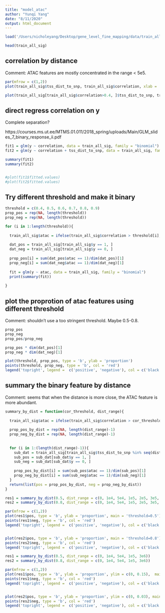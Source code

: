 ```yaml
---
title: "model_atac"
author: "Yunqi Yang"
date: "8/11/2020"
output: html_document
---
```


```r

load('/Users/nicholeyang/Desktop/gene_level_fine_mapping/data/train_all.RData')

```


```r

head(train_all_sig)

```


## correlation by distance

Comment: ATAC features are mostly concentrated in the range < 5e5. 
```r

par(mfrow = c(1,2))
plot(train_all_sig$tss_dist_to_snp, train_all_sig$correlation, xlab = 'distance', ylab = 'correlation')

plot(train_all_sig[train_all_sig$correlation>0.4, ]$tss_dist_to_snp, train_all_sig[train_all_sig$correlation>0.4, ]$correlation, xlab = 'distance', ylab = 'correlation')

```


## direct regress correlation on y  

Complete separation? 

https://courses.ms.ut.ee/MTMS.01.011/2018_spring/uploads/Main/GLM_slides_7_binary_response_ii.pdf

```r

fit1 = glm(y ~ correlation, data = train_all_sig, family = "binomial")
fit2 = glm(y ~ correlation + tss_dist_to_snp, data = train_all_sig, family = "binomial")

summary(fit1)
summary(fit2)


#plot(fit1$fitted.values)
#plot(fit2$fitted.values)
```


## Try different threshold and make it binary
```r

threshold = c(0.4, 0.5, 0.6, 0.7, 0.8, 0.9)
prop_pos = rep(NA, length(threshold))
prop_neg = rep(NA, length(threshold))

for (i in 1:length(threshold)){
  
  train_all_sig$atac = ifelse(train_all_sig$correlation > threshold[i], 1, 0)
  
  dat_pos = train_all_sig[train_all_sig$y == 1, ]
  dat_neg = train_all_sig[train_all_sig$y == 0, ]
  
  prop_pos[i] = sum(dat_pos$atac == 1)/dim(dat_pos)[1]
  prop_neg[i] = sum(dat_neg$atac == 1)/dim(dat_neg)[1]
  
  fit = glm(y ~ atac, data = train_all_sig, family = "binomial")
  print(summary(fit))
  
}


```


## plot the proprotion of atac features using different threshold 

Comment: shouldn't use a too stringent threshold. Maybe 0.5-0.8. 

```r

prop_pos
prop_neg
prop_pos/prop_neg

prop_pos * dim(dat_pos)[1]
prop_neg * dim(dat_neg)[1]

```


```r

plot(threshold, prop_pos, type = 'b', ylab = 'proportion')
points(threshold, prop_neg, type = 'b', col = 'red')
legend('topright', legend =  c('positive', 'negative'), col = c('black', 'red'), lty = 1)


```



## summary the binary feature by distance 

Comment: seems that when the distance is more close, the ATAC feature is more abundant. 
```r

summary_by_dist = function(cor_threshold, dist_range){
  
  train_all_sig$atac = ifelse(train_all_sig$correlation > cor_threshold, 1, 0)
  
  prop_pos_by_dist = rep(NA, length(dist_range)-1)
  prop_neg_by_dist = rep(NA, length(dist_range)-1)
  
  
  for (i in 1:(length(dist_range)-1)){
    sub_dat = train_all_sig[train_all_sig$tss_dist_to_snp %in% seq(dist_range[i], dist_range[i+1], by = 1), ]
    sub_pos = sub_dat[sub_dat$y == 1, ]
    sub_neg = sub_dat[sub_dat$y == 0, ]
  
    prop_pos_by_dist[i] = sum(sub_pos$atac == 1)/dim(sub_pos)[1]
    prop_neg_by_dist[i] = sum(sub_neg$atac == 1)/dim(sub_neg)[1]
  }
  return(list(pos = prop_pos_by_dist, neg = prop_neg_by_dist))
}

```

```r

res1 = summary_by_dist(0.5, dist_range = c(0, 1e4, 5e4, 1e5, 2e5, 3e5, 4e5, 5e5, 3e6))
res2 = summary_by_dist(0.8, dist_range = c(0, 1e4, 5e4, 1e5, 2e5, 3e5, 4e5, 5e5, 3e6))

par(mfrow = c(1,2))
plot(res1$pos, type = 'b', ylab = 'proportion', main = 'threshold=0.5')
points(res1$neg, type = 'b', col = 'red')
legend('topright', legend =  c('positive', 'negative'), col = c('black', 'red'), lty = 1, cex = 0.6)


plot(res2$pos, type = 'b', ylab = 'proportion', main = 'threshold=0.8')
points(res2$neg, type = 'b', col = 'red')
legend('topright', legend =  c('positive', 'negative'), col = c('black', 'red'), lty = 1, cex = 0.6)

```




```r

res1 = summary_by_dist(0.5, dist_range = c(0, 1e4, 5e4, 1e5, 3e6))
res2 = summary_by_dist(0.8, dist_range = c(0, 1e4, 5e4, 1e5, 3e6))

par(mfrow = c(1,2))
plot(res1$pos, type = 'b', ylab = 'proportion', ylim = c(0, 0.15),  main = 'threshold=0.5')
points(res1$neg, type = 'b', col = 'red')
legend('topright', legend =  c('positive', 'negative'), col = c('black', 'red'), lty = 1, cex = 0.6)


plot(res2$pos, type = 'b', ylab = 'proportion', ylim = c(0, 0.03), main = 'threshold=0.8')
points(res2$neg, type = 'b', col = 'red')
legend('topright', legend =  c('positive', 'negative'), col = c('black', 'red'), lty = 1, cex = 0.6)

```